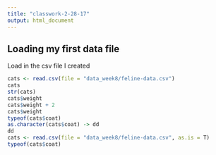 ```yaml
---
title: "classwork-2-28-17"
output: html_document
---
```


## Loading my first data file
Load in the csv file I created
```r
cats <- read.csv(file = "data_week8/feline-data.csv")
cats
str(cats)
cats$weight
cats$weight + 2
cats$weight
typeof(cats$coat)
as.character(cats$coat) -> dd
dd
cats <- read.csv(file = "data_week8/feline-data.csv", as.is = T)
typeof(cats$coat)

```